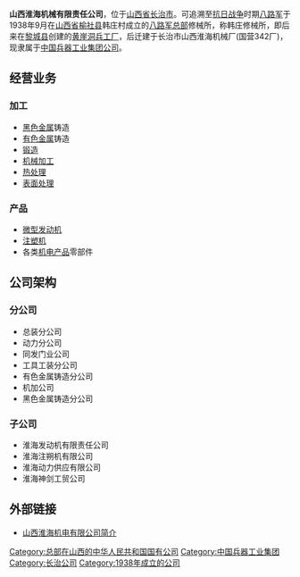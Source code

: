 {{Unreferenced|time=2017-02-13T12:29:26+00:00}}
'''山西淮海机械有限责任公司'''，位于[[山西省|山西省]][[长治市|长治市]]。可追溯至[[抗日战争|抗日战争]]时期[[八路军|八路军]]于1938年9月在[[山西省|山西省]][[榆社县|榆社县]]韩庄村成立的[[八路军总部|八路军总部]]修械所，称韩庄修械所，即后来在[[黎城县|黎城县]]创建的[[黄崖洞兵工厂|黄崖洞兵工厂]]，后迁建于长治市山西淮海机械厂(国营342厂)，现隶属于[[中国兵器工业集团公司|中国兵器工业集团公司]]。

== 经营业务 ==
=== 加工 ===
*[[黑色金属|黑色金属]]铸造
*[[有色金属|有色金属]]铸造
*[[锻造|锻造]]
*[[机械加工|机械加工]]
*[[热处理|热处理]]
*[[表面处理|表面处理]]

=== 产品 ===
*[[微型发动机|微型发动机]]
*[[注塑机|注塑机]]
*各类[[机电产品|机电产品]]零部件

== 公司架构 ==
=== 分公司 ===
*总装分公司
*动力分公司
*同发门业公司
*工具工装分公司
*有色金属铸造分公司
*机加公司
*黑色金属铸造分公司

=== 子公司 ===
*淮海发动机有限责任公司
*淮海注朔机有限公司
*淮海动力供应有限公司
*淮海神剑工贸公司

== 外部链接 ==
*[http://www.norincogroup.com.cn/cn/memberdetail.aspx?id=23 山西淮海机电有限公司简介] {{Wayback|url=http://www.norincogroup.com.cn/cn/memberdetail.aspx?id=23 |date=20160304121640 }}

[[Category:总部在山西的中华人民共和国国有公司|Category:总部在山西的中华人民共和国国有公司]]
[[Category:中国兵器工业集团|Category:中国兵器工业集团]]
[[Category:长治公司|Category:长治公司]]
[[Category:1938年成立的公司|Category:1938年成立的公司]]